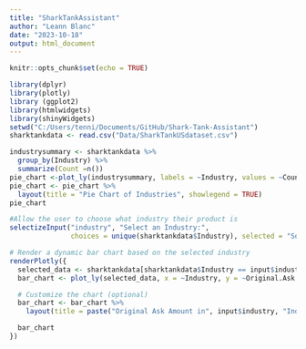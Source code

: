 ```yaml
---
title: "SharkTankAssistant"
author: "Leann Blanc"
date: "2023-10-18"
output: html_document
---
```


```r
knitr::opts_chunk$set(echo = TRUE)
```


```r
library(dplyr)
library(plotly)
library (ggplot2)
library(htmlwidgets)
library(shinyWidgets)
setwd("C:/Users/tenni/Documents/GitHub/Shark-Tank-Assistant")
sharktankdata <- read.csv("Data/SharkTankUSdataset.csv")
```


```r
industrysummary <- sharktankdata %>%
  group_by(Industry) %>%
  summarize(Count =n())
pie_chart <-plot_ly(industrysummary, labels = ~Industry, values = ~Count, type = "pie", textinfo = "label+percent", marker = list(line = list(color = "white", width = 2)))
pie_chart <- pie_chart %>%
  layout(title = "Pie Chart of Industries", showlegend = TRUE)
pie_chart
```

```r
#Allow the user to choose what industry their product is
selectizeInput("industry", "Select an Industry:", 
               choices = unique(sharktankdata$Industry), selected = "Software/Tech")

# Render a dynamic bar chart based on the selected industry
renderPlotly({
  selected_data <- sharktankdata[sharktankdata$Industry == input$industry, ]
  bar_chart <- plot_ly(selected_data, x = ~Industry, y = ~Original.Ask.Amount, type = "bar")

  # Customize the chart (optional)
  bar_chart <- bar_chart %>%
    layout(title = paste("Original Ask Amount in", input$industry, "Industry"))

  bar_chart
})
```



